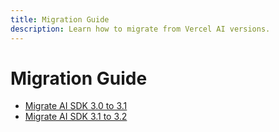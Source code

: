 ```yaml
---
title: Migration Guide
description: Learn how to migrate from Vercel AI versions.
---
```


# Migration Guide

- [ Migrate AI SDK 3.0 to 3.1 ](/docs/troubleshooting/migration-guide/migration-guide-3-1)
- [ Migrate AI SDK 3.1 to 3.2 ](/docs/troubleshooting/migration-guide/migration-guide-3-2)
